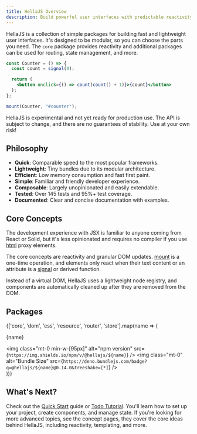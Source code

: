 ```yaml
---
title: HellaJS Overview
description: Build powerful user interfaces with predictable reactivity and JSX.
---
```




HellaJS is a collection of simple packages for building fast and lightweight user interfaces. It's designed to be modular, so you can choose the parts you need. The `core` package provides reactivity and additional packages can be used for routing, state management, and more.

``` jsx
const Counter = () => {
  const count = signal(0);

  return (
    <button onclick={() => count(count() + 1)}>{count}</button>
  );
};

mount(Counter, "#counter");

```

<div class="mt-6">
  <Aside type="caution" title="Disclaimer">
    <p>
      HellaJS is experimental and not yet ready for production use. The API is subject to change, and there are no guarantees of stability. Use at your own risk!
    </p>
  </Aside>
</div>

## Philosophy

- **Quick**: Comparable speed to the most popular frameworks.
- **Lightweight**: Tiny bundles due to its modular architecture.
- **Efficient**: Low memory consumption and fast first paint.
- **Simple**: Familiar and friendly developer experience.
- **Composable**: Largely unopinionated and easily extendable.
- **Tested**: Over 145 tests and 95%+ test coverage.
- **Documented**: Clear and concise documentation with examples.


## Core Concepts

The development experience with JSX is familiar to anyone coming from React or Solid, but it's less opinionated and requires no compiler if you use [html](/packages/dom/html) proxy elements.

The core concepts are reactivity and granular DOM updates. [mount](/packages/dom/mount) is a one-time operation, and elements only react when their text content or an attribute is a [signal](/packages/core/signal) or derived function.

Instead of a virtual DOM, HellaJS uses a lightweight node registry, and components are automatically cleaned up after they are removed from the DOM.

## Packages

  {['core', 'dom', 'css', 'resource', 'router', 'store'].map(name => (
    <div class="flex gap-4 items-center" key={name}>
      <p class="min-w-[65px]">{name}</p>
      <img class="mt-0 min-w-[95px]" alt="npm version" src={`https://img.shields.io/npm/v/@hellajs/${name}`} />
      <img class="mt-0" alt="Bundle Size" src={`https://deno.bundlejs.com/badge?q=@hellajs/${name}@0.14.0&treeshake=[*]`} />
    </div>
  ))}



## What's Next?

Check out the [Quick Start](/learn/quick-start) guide or [Todo Tutorial](/learn/todo-tutorial). You'll learn how to set up your project, create components, and manage state. If you're looking for more advanced topics, see the concept pages, they cover the core ideas behind HellaJS, including reactivity, templating, and more.

